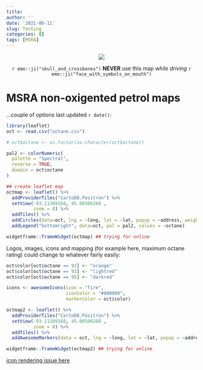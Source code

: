 ```yaml
---
title: 
author: ''
date: '2021-06-11'
slug: Testing
categories: []
tags: [MSRA]
---
```


<p align="center">
[![](msra.png)](http://msra.com/)
</p>
<p align="center">
`r emo::ji("skull_and_crossbones")` **NEVER** use this map *while driving* `r emo::ji("face_with_symbols_on_mouth")`
</p>

# MSRA non-oxigented petrol maps 

...couple of options last updated `r date()`:

```r
library(leaflet)
oct <- read.csv("octane.csv")

# oct$octane <- as.factor(as.character(oct$octane))

pal2 <- colorNumeric(
  palette = "Spectral",
  reverse = TRUE,
  domain = oct$octane
)

## create leaflet map
octmap <- leaflet() %>% 
  addProviderTiles("CartoDB.Positron") %>% 
  setView(-93.11389168, 45.08506268	,
          zoom = 8) %>%
  addTiles() %>%
  addCircles(data=oct, lng = ~long, lat = ~lat, popup = ~address, weight=10, color=~pal2(octane), opacity=1, radius=10) %>%
  addLegend("bottomright", data=oct, pal = pal2, values = ~octane)

widgetframe::frameWidget(octmap) ## trying for online

```

Logos, images, icons and mapping (for example here, maximum octane rating) could change to whatever fairly easily:

```r

oct$color[oct$octane == 91] <- "orange"
oct$color[oct$octane == 93] <- "lightred"
oct$color[oct$octane == 95] <- "darkred"

icons <- awesomeIcons(icon = "fire",
                      iconColor = "#000000",
                      markerColor = oct$color)

octmap2 <- leaflet() %>%
  addProviderTiles("CartoDB.Positron") %>% 
  setView(-93.11389168, 45.08506268	,
          zoom = 8) %>%
  addTiles() %>%
  addAwesomeMarkers(data = oct, lng = ~long, lat = ~lat, popup = ~address, icon = icons) 

widgetframe::frameWidget(octmap2) ## trying for online

```

[icon rendering issue here](https://github.com/rstudio/leaflet/issues/691)